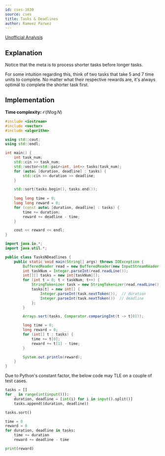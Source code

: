 ```yaml
---
id: cses-1630
source: cses
title: Tasks & Deadlines
author: Rameez Parwez
---
```


[Unofficial Analysis](https://usaco.guide/CPH.pdf#p=70)

## Explanation

Notice that the meta is to process shorter tasks before longer tasks.

For some intuition regarding this, think of two tasks that take $5$ and $7$ time units to complete.
No matter what their respective rewards are, it's always optimal to complete the shorter task first.

## Implementation

**Time complexity:** $\mathcal{O} (N \log N)$

<LanguageSection>
<CPPSection>

```cpp
#include <iostream>
#include <vector>
#include <algorithm>

using std::cout;
using std::endl;

int main() {
    int task_num;
    std::cin >> task_num;
    std::vector<std::pair<int, int>> tasks(task_num);
    for (auto& [duration, deadline] : tasks) {
        std::cin >> duration >> deadline;
    }

    std::sort(tasks.begin(), tasks.end());
 
    long long time = 0;
    long long reward = 0;
    for (const auto& [duration, deadline] : tasks) {
        time += duration;
        reward += deadline - time;
    }

    cout << reward << endl;
}
```

</CPPSection>
<JavaSection>

```java
import java.io.*;
import java.util.*;

public class TasksNDeadlines {
    public static void main(String[] args) throws IOException {
        BufferedReader read = new BufferedReader(new InputStreamReader(System.in));
        int taskNum = Integer.parseInt(read.readLine());
        int[][] tasks = new int[taskNum][];
        for (int t = 0; t < taskNum; t++) {
            StringTokenizer task = new StringTokenizer(read.readLine());
            tasks[t] = new int[] {
                Integer.parseInt(task.nextToken()),  // duration
                Integer.parseInt(task.nextToken())  // deadline
            };
        }

        Arrays.sort(tasks, Comparator.comparingInt(t -> t[0]));

        long time = 0;
        long reward = 0;
        for (int[] t : tasks) {
            time += t[0];
            reward += t[1] - time;
        }

        System.out.println(reward);
    }
}
```

</JavaSection>
<PySection>

<Warning>

Due to Python's constant factor, the below code may TLE on a couple of test cases.

</Warning>

```py
tasks = []
for _ in range(int(input())):
    duration, deadline = [int(i) for i in input().split()]
    tasks.append((duration, deadline))

tasks.sort()

time = 0
reward = 0
for duration, deadline in tasks:
    time += duration
    reward += deadline - time

print(reward)
```

</PySection>
</LanguageSection>
